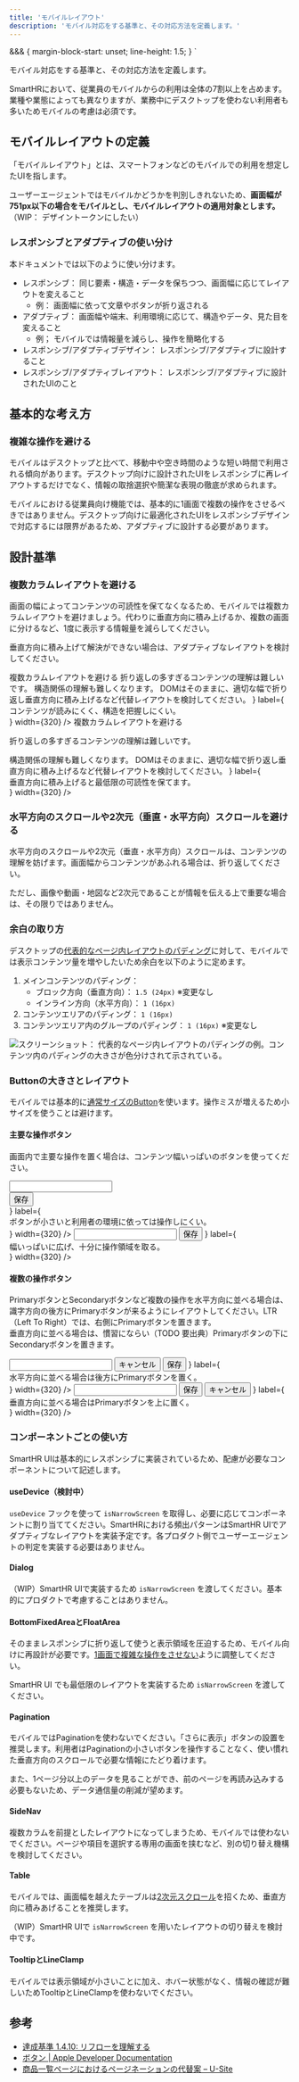 ```yaml
---
title: 'モバイルレイアウト'
description: 'モバイル対応をする基準と、その対応方法を定義します。'
---
```

<!-- eslint-disable smarthr/a11y-heading-in-sectioning-content -->


  &&& {
    margin-block-start: unset;
    line-height: 1.5;
  }
`

モバイル対応をする基準と、その対応方法を定義します。

SmartHRにおいて、従業員のモバイルからの利用は全体の7割以上を占めます。業種や業態によっても異なりますが、業務中にデスクトップを使わない利用者も多いためモバイルの考慮は必須です。


## モバイルレイアウトの定義

「モバイルレイアウト」とは、スマートフォンなどのモバイルでの利用を想定したUIを指します。

ユーザーエージェントではモバイルかどうかを判別しきれないため、**画面幅が751px以下の場合をモバイルとし、モバイルレイアウトの適用対象とします。**
（WIP： デザイントークンにしたい）

### レスポンシブとアダプティブの使い分け

本ドキュメントでは以下のように使い分けます。

- レスポンシブ： 同じ要素・構造・データを保ちつつ、画面幅に応じてレイアウトを変えること
  - 例： 画面幅に依って文章やボタンが折り返される
- アダプティブ： 画面幅や端末、利用環境に応じて、構造やデータ、見た目を変えること
  - 例； モバイルでは情報量を減らし、操作を簡略化する
- レスポンシブ/アダプティブデザイン： レスポンシブ/アダプティブに設計すること
- レスポンシブ/アダプティブレイアウト： レスポンシブ/アダプティブに設計されたUIのこと


## 基本的な考え方

### 複雑な操作を避ける

モバイルはデスクトップと比べて、移動中や空き時間のような短い時間で利用される傾向があります。デスクトップ向けに設計されたUIをレスポンシブに再レイアウトするだけでなく、情報の取捨選択や簡潔な表現の徹底が求められます。

モバイルにおける従業員向け機能では、基本的に1画面で複数の操作をさせるべきではありません。デスクトップ向けに最適化されたUIをレスポンシブデザインで対応するには限界があるため、アダプティブに設計する必要があります。

## 設計基準

### 複数カラムレイアウトを避ける

画面の幅によってコンテンツの可読性を保てなくなるため、モバイルでは複数カラムレイアウトを避けましょう。代わりに垂直方向に積み上げるか、複数の画面に分けるなど、1度に表示する情報量を減らしてください。

垂直方向に積み上げて解決ができない場合は、アダプティブなレイアウトを検討してください。

<Cluster gap={1}>
  <DoAndDont
    type="dont"
    img={
      <BaseColumn as="figure" aria-labelledby="caption1" style={{ display: 'flex', margin: 'unset', gap: '0.75em' }}>
        <Base padding={0.75} style={{ flexShrink: 0, flexBasis: '25%' }}>
          <Stack gap={0.5}>
            <Heading type="blockTitle" tag="h3" style={{ fontSize: '1rem', lineHeight: 1.25, marginBlockStart: 0 }}>複数カラムレイアウトを避ける</Heading>
            <StyledP>折り返しの多すぎるコンテンツの理解は難しいです。</StyledP>
          </Stack>
        </Base>
        <Base padding={0.75} style={{ flexGrow: 1 }}>
          <Stack>
            <StyledP>構造関係の理解も難しくなります。</StyledP>
            <StyledP>DOMはそのままに、適切な幅で折り返し垂直方向に積み上げるなど代替レイアウトを検討してください。</StyledP>
          </Stack>
        </Base>
      </BaseColumn>
    }
    label={<figcaption id="caption1"><StyledP>コンテンツが読みにくく、構造を把握しにくい。</StyledP></figcaption>}
    width={320}
  />
  <DoAndDont
    type="do"
    img={
      <BaseColumn as="figure" aria-labelledby="caption2" style={{ display: 'flex', flexWrap: 'wrap', margin: 'unset', gap: '0.75em' }}>
        <Base padding={0.75}>
          <Stack gap={0.5}>
            <Heading type="blockTitle" tag="h3" style={{ fontSize: '1rem', lineHeight: 1.25, marginBlockStart: 0 }}>複数カラムレイアウトを避ける</Heading>
            <p style={{ lineHeight: 1.5 }}>折り返しの多すぎるコンテンツの理解は難しいです。</p>
          </Stack>
        </Base>
        <Base padding={0.75}>
          <Stack>
            <StyledP>構造関係の理解も難しくなります。</StyledP>
            <StyledP>DOMはそのままに、適切な幅で折り返し垂直方向に積み上げるなど代替レイアウトを検討してください。</StyledP>
          </Stack>
        </Base>
      </BaseColumn>
    }
    label={<figcaption id="caption2"><StyledP>垂直方向に積み上げると最低限の可読性を保てます。</StyledP></figcaption>}
    width={320}
  />
</Cluster>

### 水平方向のスクロールや2次元（垂直・水平方向）スクロールを避ける

水平方向のスクロールや2次元（垂直・水平方向）スクロールは、コンテンツの理解を妨げます。画面幅からコンテンツがあふれる場合は、折り返してください。

ただし、画像や動画・地図など2次元であることが情報を伝える上で重要な場合は、その限りではありません。

### 余白の取り方

デスクトップの[代表的なページ内レイアウトのパディング](/products/spacing-layout-pattern/#h4-2)に対して、モバイルでは表示コンテンツ量を増やしたいため余白を以下のように定めます。

1. メインコンテンツのパディング：
    - ブロック方向（垂直方向）： `1.5 (24px)` ※変更なし
    - インライン方向（水平方向）： `1 (16px)`
1. コンテンツエリアのパディング： `1 (16px)`
1. コンテンツエリア内のグループのパディング： `1 (16px)` ※変更なし

![スクリーンショット： 代表的なページ内レイアウトのパディングの例。コンテンツ内のパディングの大きさが色分けされて示されている。](./images/spacing-example.png)

### Buttonの大きさとレイアウト

モバイルでは基本的に[通常サイズのButton](/products/components/button/#h3-6)を使います。操作ミスが増えるため小サイズを使うことは避けます。

#### 主要な操作ボタン

画面内で主要な操作を置く場合は、コンテンツ幅いっぱいのボタンを使ってください。

<Cluster gap={1}>
  <DoAndDont
    type="dont"
    img={
      <BaseColumn as="figure" aria-labelledby="caption3" style={{ margin: 'unset' }}>
        <Stack>
          <Base padding={0.75}>
            <Stack>
              <FormControl title="何らかの入力">
                <Input />
              </FormControl>
              <Stack gap={0.5}>
              </Stack>
            </Stack>
          </Base>
          <div>
            <Button variant="primary">保存</Button>
          </div>
        </Stack>
      </BaseColumn>
    }
    label={<figcaption id="caption3"><StyledP>ボタンが小さいと利用者の環境に依っては操作しにくい。</StyledP></figcaption>}
    width={320}
  />
  <DoAndDont
    type="do"
    img={
      <BaseColumn as="figure" aria-labelledby="caption4" style={{ margin: 'unset' }}>
        <Stack>
          <Base padding={0.75}>
            <Stack>
              <FormControl title="何らかの入力">
                <Input />
              </FormControl>
              <Stack gap={0.5}>
              </Stack>
            </Stack>
          </Base>
          <Button variant="primary">保存</Button>
        </Stack>
      </BaseColumn>
    }
    label={<figcaption id="caption4"><StyledP>幅いっぱいに広げ、十分に操作領域を取る。</StyledP></figcaption>}
    width={320}
  />
</Cluster>

#### 複数の操作ボタン

PrimaryボタンとSecondaryボタンなど複数の操作を水平方向に並べる場合は、識字方向の後方にPrimaryボタンが来るようにレイアウトしてください。LTR（Left To Right）では、右側にPrimaryボタンを置きます。  
垂直方向に並べる場合は、慣習にならい（TODO 要出典）Primaryボタンの下にSecondaryボタンを置きます。

<Cluster gap={1}>
  <DoAndDont
    type="do"
    img={
      <BaseColumn as="figure" aria-labelledby="caption5" style={{ margin: 'unset' }}>
        <Base padding={0.75}>
          <Stack>
            <FormControl title="何らかの入力">
              <Input />
            </FormControl>
            <Cluster>
              <Button>キャンセル</Button>
              <Button variant="primary">保存</Button>
            </Cluster>
          </Stack>
        </Base>
      </BaseColumn>
    }
    label={<figcaption id="caption5"><StyledP>水平方向に並べる場合は後方にPrimaryボタンを置く。</StyledP></figcaption>}
    width={320}
  />
  <DoAndDont
    type="do"
    img={
      <BaseColumn as="figure" aria-labelledby="caption6" style={{ margin: 'unset' }}>
        <Base padding={0.75}>
          <Stack>
            <FormControl title="何らかの入力">
              <Input />
            </FormControl>
            <Stack gap={0.5}>
              <Button variant="primary">保存</Button>
              <Button>キャンセル</Button>
            </Stack>
          </Stack>
        </Base>
      </BaseColumn>
    }
    label={<figcaption id="caption6"><StyledP>垂直方向に並べる場合はPrimaryボタンを上に置く。</StyledP></figcaption>}
    width={320}
  />
</Cluster>

### コンポーネントごとの使い方

SmartHR UIは基本的にレスポンシブに実装されているため、配慮が必要なコンポーネントについて記述します。

#### useDevice（検討中）

`useDevice` フックを使って `isNarrowScreen` を取得し、必要に応じてコンポーネントに割り当ててください。SmartHRにおける頻出パターンはSmartHR UIでアダプティブなレイアウトを実装予定です。各プロダクト側でユーザーエージェントの判定を実装する必要はありません。

#### Dialog

（WIP）SmartHR UIで実装するため `isNarrowScreen` を渡してください。基本的にプロダクトで考慮することはありません。

#### BottomFixedAreaとFloatArea

そのままレスポンシブに折り返して使うと表示領域を圧迫するため、モバイル向けに再設計が必要です。[1画面で複雑な操作をさせない]()ように調整してください。

SmartHR UI でも最低限のレイアウトを実装するため `isNarrowScreen` を渡してください。

#### Pagination

モバイルではPaginationを使わないでください。「さらに表示」ボタンの設置を推奨します。利用者はPaginationの小さいボタンを操作することなく、使い慣れた垂直方向のスクロールで必要な情報にたどり着けます。

また、1ページ分以上のデータを見ることができ、前のページを再読み込みする必要もないため、データ通信量の削減が望めます。

#### SideNav

複数カラムを前提としたレイアウトになってしまうため、モバイルでは使わないでください。ページや項目を選択する専用の画面を挟むなど、別の切り替え機構を検討してください。

#### Table

モバイルでは、画面幅を越えたテーブルは[2次元スクロール]()を招くため、垂直方向に積みあげることを推奨します。

（WIP）SmartHR UIで `isNarrowScreen` を用いたレイアウトの切り替えを検討中です。

#### TooltipとLineClamp

モバイルでは表示領域が小さいことに加え、ホバー状態がなく、情報の確認が難しいためTooltipとLineClampを使わないでください。

## 参考

- [達成基準 1.4.10: リフローを理解する](https://waic.jp/translations/WCAG21/Understanding/reflow)
- [ボタン | Apple Developer Documentation](https://developer.apple.com/jp/design/human-interface-guidelines/buttons#Best-practices)
- [商品一覧ページにおけるページネーションの代替案 – U-Site](https://u-site.jp/alertbox/alternatives-pagination-listing-pages)
